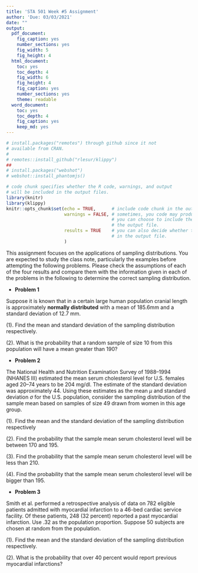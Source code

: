 ---
title: 'STA 501 Week #5 Assignment'
author: 'Due: 03/03/2021'
date: ""
output:
  pdf_document: 
    fig_caption: yes
    number_sections: yes
    fig_width: 5
    fig_height: 4
  html_document: 
    toc: yes
    toc_depth: 4
    fig_width: 6
    fig_height: 4
    fig_caption: yes
    number_sections: yes
    theme: readable
  word_document: 
    toc: yes
    toc_depth: 4
    fig_caption: yes
    keep_md: yes
---

<style type="text/css">
h1.title {
  font-size: 20px;
  color: DarkRed;
  text-align: center;
}
h4.author { /* Header 4 - and the author and data headers use this too  */
    font-size: 18px;
  font-family: "Times New Roman", Times, serif;
  color: DarkRed;
  text-align: center;
}
h4.date { /* Header 4 - and the author and data headers use this too  */
  font-size: 18px;
  font-family: "Times New Roman", Times, serif;
  color: DarkBlue;
  text-align: center;
}
h1 { /* Header 3 - and the author and data headers use this too  */
    font-size: 22px;
    font-family: "Times New Roman", Times, serif;
    color: darkred;
    text-align: center;
}
h2 { /* Header 3 - and the author and data headers use this too  */
    font-size: 18px;
    font-family: "Times New Roman", Times, serif;
    color: navy;
    text-align: left;
}

h3 { /* Header 3 - and the author and data headers use this too  */
    font-size: 15px;
    font-family: "Times New Roman", Times, serif;
    color: navy;
    text-align: left;
}

h4 { /* Header 4 - and the author and data headers use this too  */
    font-size: 18px;
    font-family: "Times New Roman", Times, serif;
    color: darkred;
    text-align: left;
}
</style>

```{r setup, include=FALSE}

# install.packages("remotes") through github since it not
# available from CRAN. 
# 
# remotes::install_github("rlesur/klippy")
##
# install.packages("webshot")
# webshot::install_phantomjs()

# code chunk specifies whether the R code, warnings, and output 
# will be included in the output files.
library(knitr)
library(klippy)
knitr::opts_chunk$set(echo = TRUE,      # include code chunk in the output file
                      warnings = FALSE, # sometimes, you code may produce warning messages,
                                        # you can choose to include the warning messages in
                                        # the output file. 
                      results = TRUE    # you can also decide whether to include the output
                                        # in the output file.
                      )  
```


This assignment focuses on the applications of sampling distributions. You are expected to study the class note, particularly the examples before attempting the following problems. Please check the assumptions of each of the four results and compare them with the information given in each of the problems in the following to determine the correct sampling distribution.


* **Problem 1**

Suppose it is known that in a certain large human population cranial length is approximately
**normally distributed** with a mean of 185.6mm and a standard deviation of 12.7 mm.

(1). Find the mean and standard deviation of the sampling distribution respectively.

(2). What is the probability that a random sample of size 10 from this population will have a
mean greater than 190?



* **Problem 2**

The National Health and Nutrition Examination Survey of 1988–1994 (NHANES III) estimated the mean serum cholesterol level for U.S. females aged 20–74 years to be 204 mg/dl. The estimate of the standard deviation was approximately 44. Using these estimates as the mean $\mu$ and standard deviation $\sigma$ for the U.S. population, consider the sampling distribution of the sample mean based on samples of size 49 drawn from women in this age group. 

(1). Find the mean and the standard deviation of the sampling distribution respectively 

(2). Find the probability that the sample mean serum cholesterol level will be between 170 and 195.

(3). Find the probability that the sample mean serum cholesterol level will be less than 210.

(4). Find the probability that the sample mean serum cholesterol level will be bigger than 195.


* **Problem 3**

Smith et al. performed a retrospective analysis of data on 782 eligible patients admitted with
myocardial infarction to a 46-bed cardiac service facility. Of these patients, 248 (32 percent) reported a past myocardial infarction. Use .32 as the population proportion. Suppose 50 subjects are chosen at random from the population. 

(1). Find the mean and the standard deviation of the sampling distribution respectively. 

(2). What is the probability that over 40 percent would report previous myocardial infarctions?




